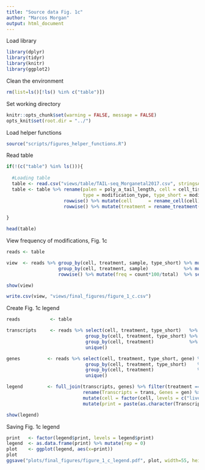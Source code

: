 ```yaml
---
title: "Source data Fig. 1c"
author: "Marcos Morgan"
output: html_document
---
```


Load library
```r
library(dplyr)
library(tidyr)
library(knitr)
library(ggplot2)
```

Clean the environment
```r
rm(list=ls()[!ls() %in% c("table")])
```

Set working directory
```r
knitr::opts_chunk$set(warning = FALSE, message = FALSE)
opts_knit$set(root.dir = "../")
```

Load helper functions
```r
source("scripts/figures_helper_functions.R")
```

Read table
```r

if(!(c("table") %in% ls())){
  
  #Loading table
  table <- read.csv("views/table/TAIL-seq_Morganetal2017.csv", stringsAsFactors=FALSE)
  table <- table %>% rename(palen = poly_a_tail_length, cell = cell_tissue, mod = modification, short = short_tail, 
                            type = modification_type, type_short = modification_type_short, gv = gv_upregulated) %>% 
                     rowwise() %>% mutate(cell      = rename_cell(cell)) %>%
                     rowwise() %>% mutate(treatment = rename_treatment(cell, treatment)) %>% ungroup()
  
} 

head(table)
```

View frequency of modifications, Fig. 1c
```r
reads <- table 

view  <- reads %>% group_by(cell, treatment, sample, type_short) %>% mutate(count = n()) %>% ungroup() %>%
                   group_by(cell, treatment, sample)             %>% mutate(total = n()) %>% ungroup() %>%
                   rowwise() %>% mutate(freq = count*100/total)  %>% select(cell, treatment, sample, type_short, freq) %>% unique()

show(view)

write.csv(view, "views/final_figures/figure_1_c.csv")
```

Create Fig. 1c legend
```r
reads           <- table  

transcripts     <- reads %>% select(cell, treatment, type_short)   %>% 
                             group_by(cell, treatment, type_short) %>% mutate(trans = n())      %>% ungroup() %>%
                             group_by(cell, treatment)             %>% mutate(trans_all = n())  %>% ungroup() %>%
                             unique()

genes          <- reads %>% select(cell, treatment, type_short, gene) %>% unique() %>% select(cell, treatment, type_short) %>%
                             group_by(cell, treatment, type_short)    %>% mutate(gen     = n()) %>% ungroup() %>%
                             group_by(cell, treatment)                %>% mutate(gen_all = n()) %>% ungroup() %>%
                             unique()

legend         <- full_join(transcripts, genes) %>% filter(treatment == "ctrl" & type_short == "T") %>% select(cell, trans, gen) %>%
                            rename(Transcripts = trans, Genes = gen) %>% 
                            mutate(cell = factor(cell, levels = c("liver", "bm", "mefs", "escs", "gv"))) %>% arrange(cell) %>%
                            mutate(print = paste(as.character(Transcripts), "\n(", as.character(Genes), ")", sep=""))

show(legend)
```

Saving Fig. 1c legend
```r
print   <- factor(legend$print, levels = legend$print)
legend  <- as.data.frame(print) %>% mutate(rep = 0)
plot    <- ggplot(legend, aes(x=print))
plot
ggsave("plots/final_figures/figure_1_c_legend.pdf", plot, width=55, height=20, units = "mm", useDingbats=FALSE)
```

```r

```



